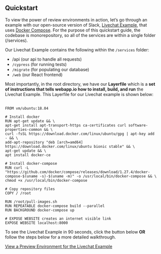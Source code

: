 
<br />
<br />

## Quickstart

To view the power of review environments in action, let’s go through an example with our open-source version of Slack, [Livechat Example](https://github.com/webappio/livechat-example), that uses [Docker Compose](https://docs.docker.com/compose/). For the purpose of this quickstart guide, the codebase is monorepository, so all of the services are within a single folder (/services).

Our Livechat Example contains the following within the `/services` folder:

- /api (our api to handle all requests)
- `/cypress` (for running tests)
- `/migrate` (for populating our database)
- `/web` (our React frontend)

Most importantly, in the root directory, we have our **Layerfile** which is a **set of instructions that tells webapp.io how to install, build, and run** the Livechat Example. This Layerfile for our Livechat example is shown below:
<br />
<br />

```Layerfile
FROM vm/ubuntu:18.04

# Install docker
RUN apt-get update && \
apt-get install apt-transport-https ca-certificates curl software-properties-common && \
curl -fsSL https://download.docker.com/linux/ubuntu/gpg | apt-key add - && \
add-apt-repository "deb [arch=amd64] https://download.docker.com/linux/ubuntu bionic stable" && \
apt-get update && \
apt install docker-ce

# Install docker-compose
RUN curl -L "https://github.com/docker/compose/releases/download/1.27.4/docker-compose-$(uname -s)-$(uname -m)" -o /usr/local/bin/docker-compose && \
chmod +x /usr/local/bin/docker-compose

# Copy repository files
COPY / /root

RUN /root/pull-images.sh
RUN REPEATABLE docker-compose build --parallel
RUN BACKGROUND docker-compose up

# EXPOSE WEBSITE creates an internet visible link
EXPOSE WEBSITE localhost:8000

```

To see the Livechat Example in 90 seconds, click the button below **OR** follow the steps below for a more detailed walkthrough.

<a className="btn btn-lg btn-primary" href="/onboarding/github">View a Preview Environment for the Livechat Example</a>

<div className="section-spacing"></div>